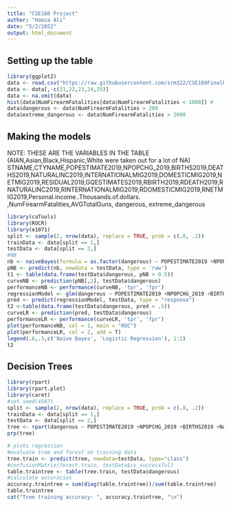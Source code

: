 ---
title: "CSE160 Project"
author: "Hamza Ali"
date: "5/2/2022"
output: html_document
---


## Setting up the table

```{r}
library(ggplot2)
data <- read.csv("https://raw.githubusercontent.com/srm322/CSE160FinalProject/main/CombinedData.csv") #NOTE: MAKE THE GITHUB PUBLIC FOR THIS TO WORK, OR GET THE URL OF THE RAW THING THAT KEEPS CHANGING
data <- data[,-c(21,22,23,24,25)]
data <- na.omit(data)
hist(data$NumFirearmFatalities[data$NumFirearmFatalities < 1000]) #
data$dangerous <- data$NumFirearmFatalities > 200
data$extreme_dangerous <- data$NumFirearmFatalities > 2000
```

## Making the models
NOTE: THESE ARE THE VARIABLES IN THE TABLE (AIAN,Asian,Black,Hispanic,White were taken out for a lot of NA)
STNAME,CTYNAME,POPESTIMATE2019,NPOPCHG_2019,BIRTHS2019,DEATHS2019,NATURALINC2019,INTERNATIONALMIG2019,DOMESTICMIG2019,NETMIG2019,RESIDUAL2019,GQESTIMATES2019,RBIRTH2019,RDEATH2019,RNATURALINC2019,RINTERNATIONALMIG2019,RDOMESTICMIG2019,RNETMIG2019,Personal.income..Thousands.of.dollars. ,NumFirearmFatalities,AVGTotalGuns, dangerous, extreme_dangerous

```{r}
library(caTools)
library(ROCR)
library(e1071)
split <- sample(2, nrow(data), replace = TRUE, prob = c(.8, .2))
trainData <- data[split == 1,]
testData <- data[split == 2,]
#NB
nb <- naiveBayes(formula = as.factor(dangerous) ~ POPESTIMATE2019 +NPOPCHG_2019 +BIRTHS2019 +NATURALINC2019 +INTERNATIONALMIG2019 +DOMESTICMIG2019 +NETMIG2019 +RESIDUAL2019 +GQESTIMATES2019 +RBIRTH2019 +RDEATH2019 +RNATURALINC2019 +RINTERNATIONALMIG2019 +RDOMESTICMIG2019 +RNETMIG2019 +Personal.income..Thousands.of.dollars. +AVGTotalGuns, data = trainData) #+AIAN +Asian +Black +Hispanic +White
pNB <- predict(nb, newdata = testData, type = 'raw')
t1 <- table(data.frame(testData$dangerous, pNB > 0.5))
curveNB <- prediction(pNB[,2], testData$dangerous)
performanceNB <- performance(curveNB, 'tpr', 'fpr')
regressionModel <- glm(dangerous ~ POPESTIMATE2019 +NPOPCHG_2019 +BIRTHS2019 +NATURALINC2019 +INTERNATIONALMIG2019 +DOMESTICMIG2019 +NETMIG2019 +RESIDUAL2019 +GQESTIMATES2019 +RBIRTH2019 +RDEATH2019 +RNATURALINC2019 +RINTERNATIONALMIG2019 +RDOMESTICMIG2019 +RNETMIG2019 +Personal.income..Thousands.of.dollars. +AVGTotalGuns, data = trainData, family = "binomial")
pred <- predict(regressionModel, testData, type = "response")
t2 <-table(data.frame(testData$dangerous, pred > .5))
curveLR <- prediction(pred, testData$dangerous)
performanceLR <- performance(curveLR, 'tpr', 'fpr')
plot(performanceNB, col = 1, main = "ROC")
plot(performanceLR, col = 2, add = T)
legend(.6,.3,c('Naive Bayes', 'Logistic Regression'), 1:2)
t2
```

## Decision Trees

```{r}
library(rpart)
library(rpart.plot)
library(caret)
#set.seed(4567)
split <- sample(2, nrow(data), replace = TRUE, prob = c(.8, .2))
trainData <- data[split == 1,]
testData <- data[split == 2,]
tree <- rpart(dangerous ~ POPESTIMATE2019 +NPOPCHG_2019 +BIRTHS2019 +NATURALINC2019 +INTERNATIONALMIG2019 +DOMESTICMIG2019 +NETMIG2019 +RESIDUAL2019 +GQESTIMATES2019 +RBIRTH2019 +RDEATH2019 +RNATURALINC2019 +RINTERNATIONALMIG2019 +RDOMESTICMIG2019 +RNETMIG2019 +Personal.income..Thousands.of.dollars. +AVGTotalGuns, data = trainData, method = "class")
prp(tree)

# plots regression
#evaluate tree and forest on training data
tree.train <- predict(tree, newdata=testData, type="class")
#confusionMatrix(forest.train, testData$is_successful)
table.traintree <- table(tree.train, testData$dangerous)
#calculate accuracies
accuracy.traintree = sum(diag(table.traintree))/sum(table.traintree) 
table.traintree
cat("Tree training accuracy: ", accuracy.traintree, "\n")
```
